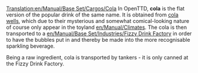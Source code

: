[[Translation:en/Manual/Base Set/Cargos/Cola]]
{{en/Manual/Base Set/Cargos/Cargo|
name=Cola|
image=en/Manual/Base Set/Industries/ColaWells.png|
produced=[[en/Manual/Base Set/Industries/Cola Wells]]|
accepted=[[en/Manual/Base Set/Industries/Fizzy Drink Factory]]
}}
In OpenTTD, '''cola''' is the flat version of the popular drink of the same name.  It is obtained from [[en/Manual/Base Set/Industries/Cola Wells|cola wells]], which due to their mysterious and somewhat comical-looking nature of course only appear in the toyland [[en/Manual/Climates]].  The cola is then transported to a [[en/Manual/Base Set/Industries/Fizzy Drink Factory]] in order to have the bubbles put in and thereby be made into the more recognisable sparkling beverage.

Being a raw ingredient, cola is transported by tankers - it is only canned at the Fizzy Drink Factory.